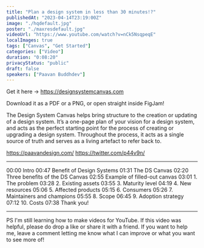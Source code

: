 ```yaml
---
title: "Plan a design system in less than 30 minutes!?"
publishedAt: "2023-04-14T23:19:00Z"
image: "./hqdefault.jpg"
poster: "./maxresdefault.jpg"
videoUrl: "https://www.youtube.com/watch?v=nCk5NsqpeqE"
localImages: true
tags: ["Canvas", "Get Started"]
categories: ["Video"]
duration: "0:08:20"
privacyStatus: "public"
draft: false
speakers: ["Paavan Buddhdev"]
---
```


Get it here → https://designsystemcanvas.com

Download it as a PDF or a PNG, or open straight inside FigJam!

The Design System Canvas helps bring structure to the creation or updating of a design system. It’s a one-page plan of your vision for a design system, and acts as the perfect starting point for the process of creating or upgrading a design system. Throughout the process, it acts as a single source of truth and serves as a living artefact to refer back to.

https://paavandesign.com/
https://twitter.com/p44v9n/

---

00:00 Intro
00:47 Benefit of Design Systems
01:31 The DS Canvas
02:20 Three benefits of the DS Canvas
02:55 Example of filled-out canvas
03:01 1. The problem
03:28 2. Existing assets
03:55 3. Maturity level
04:19 4. New resources
05:06 5. Affected products
05:15 6. Consumers
05:26 7. Maintainers and champions
05:55 8. Scope
06:45 9. Adoption strategy
07:12 10. Costs
07:38 Thank you!

---

PS I'm still learning how to make videos for YouTube. If this video was helpful, please do drop a like or share it with a friend. If you want to help me, leave a comment letting me know what I can improve or what you want to see more of!
